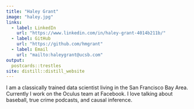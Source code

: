 ```yaml
---
title: "Haley Grant"
image: "haley.jpg"
links:
  - label: LinkedIn
    url: "https://www.linkedin.com/in/haley-grant-4014b211b/"
  - label: GitHub
    url: "https://github.com/hmgrant"
  - label: Email
    url: "mailto:haleygrant@ucsb.com"
output:
  postcards::trestles
site: distill::distill_website
---
```

 
I am a classically trained data scientist living in the San Francisco Bay Area. 
Currently I work on the Oculus team at Facebook. I love talking about baseball, 
true crime podcasts, and causal inference.
